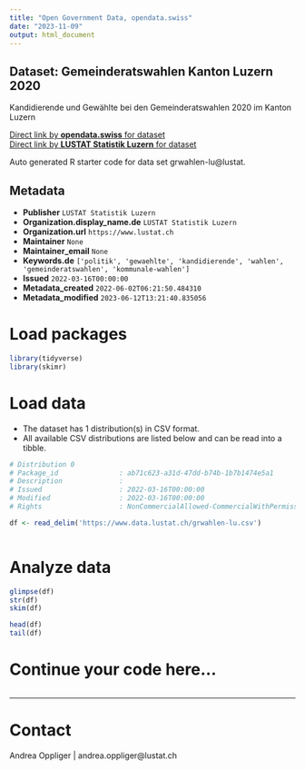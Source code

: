 ```yaml
---
title: "Open Government Data, opendata.swiss"
date: "2023-11-09"
output: html_document
---
```


## Dataset: Gemeinderatswahlen Kanton Luzern 2020

Kandidierende und Gewählte bei den Gemeinderatswahlen 2020 im Kanton Luzern

[Direct link by **opendata.swiss** for dataset](https://opendata.swiss/de/dataset/gemeinderatswahlen-kanton-luzern)<br>
[Direct link by **LUSTAT Statistik Luzern** for dataset](https://www.lustat.ch/daten?stichwort=gemeinderatswahlen)

Auto generated R starter code for data set grwahlen-lu@lustat.

## Metadata

- **Publisher** `LUSTAT Statistik Luzern`
- **Organization.display_name.de** `LUSTAT Statistik Luzern`
- **Organization.url** `https://www.lustat.ch`
- **Maintainer** `None`
- **Maintainer_email** `None`
- **Keywords.de** `['politik', 'gewaehlte', 'kandidierende', 'wahlen', 'gemeinderatswahlen', 'kommunale-wahlen']`
- **Issued** `2022-03-16T00:00:00`
- **Metadata_created** `2022-06-02T06:21:50.484310`
- **Metadata_modified** `2023-06-12T13:21:40.835056`


# Load packages

```r

library(tidyverse)
library(skimr)

```

# Load data

-   The dataset has 1 distribution(s) in CSV format.
-   All available CSV distributions are listed below and can be read into a tibble.

```r

# Distribution 0
# Package_id               : ab71c623-a31d-47dd-b74b-1b7b1474e5a1
# Description              : 
# Issued                   : 2022-03-16T00:00:00
# Modified                 : 2022-03-16T00:00:00
# Rights                   : NonCommercialAllowed-CommercialWithPermission-ReferenceRequired

df <- read_delim('https://www.data.lustat.ch/grwahlen-lu.csv')



```

# Analyze data

```r

glimpse(df)
str(df)
skim(df)

head(df)
tail(df)

```

# Continue your code here...

```r

```

------------------------------------------------------------------------

# Contact

Andrea Oppliger | andrea.oppliger@lustat.ch
